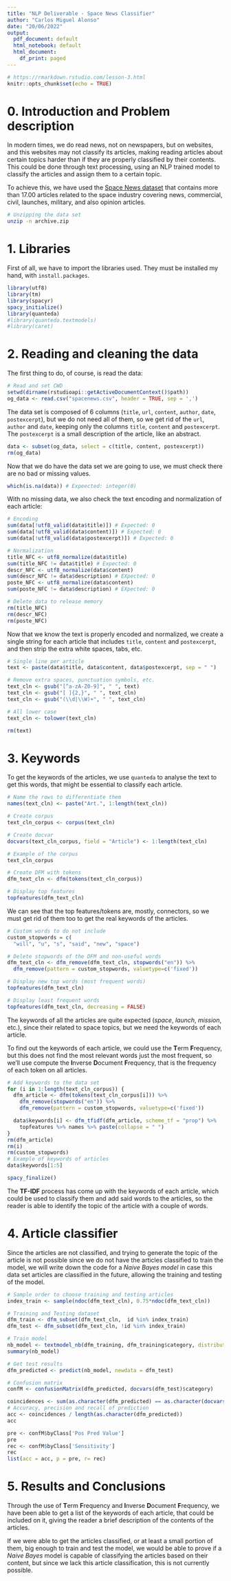 ```yaml
---
title: "NLP Deliverable - Space News Classifier"
author: "Carlos Miguel Alonso"
date: "20/06/2022"
output:
  pdf_document: default
  html_notebook: default
  html_document:
    df_print: paged
---
```


```r
# https://rmarkdown.rstudio.com/lesson-3.html
knitr::opts_chunk$set(echo = TRUE)
```

# 0. Introduction and Problem description

In modern times, we do read news, not on newspapers, but on websites, and this websites may not classify its articles, making reading articles about certain topics harder than if they are properly classified by their contents. This could be done through text processing, using an NLP trained model to classify the articles and assign them to a certain topic.

To achieve this, we have used the [Space News dataset](https://www.kaggle.com/datasets/patrickfleith/space-news-dataset) that contains more than 17.00 articles related to the space industry covering news, commercial, civil, launches, military, and also opinion articles.

```bash
# Unzipping the data set
unzip -n archive.zip
```

# 1. Libraries

First of all, we have to import the libraries used. They must be installed my hand, with `install.packages`.

```r
library(utf8)
library(tm)
library(spacyr)
spacy_initialize()
library(quanteda)
#library(quanteda.textmodels)
#library(caret)

```

# 2. Reading and cleaning the data

The first thing to do, of course, is read the data:

```r
# Read and set CWD
setwd(dirname(rstudioapi::getActiveDocumentContext()$path))
og_data <- read.csv("spacenews.csv", header = TRUE, sep = ',')
```

The data set is composed of 6 columns (`title`, `url`, `content`, `author`, `date`, `postexcerpt`), but we do not need all of them, so we get rid of the `url`, `author` and `date`, keeping only the columns `title`, `content` and `postexcerpt`. The `postexcerpt` is a small description of the article, like an abstract.

```r
data <- subset(og_data, select = c(title, content, postexcerpt))
rm(og_data)
```

Now that we do have the data set we are going to use, we must check there are no bad or missing values.

```r
which(is.na(data)) # Expeected: integer(0)
```

With no missing data, we also check the text encoding and normalization of each article:

```r
# Encoding
sum(data[!utf8_valid(data$title)]) # Expected: 0
sum(data[!utf8_valid(data$content)]) # Expected: 0
sum(data[!utf8_valid(data$postexcerpt)]) # Expected: 0

# Normalization
title_NFC <- utf8_normalize(data$title)
sum(title_NFC != data$title) # Expected: 0
descr_NFC <- utf8_normalize(data$content)
sum(descr_NFC != data$description) # EXpected: 0
poste_NFC <- utf8_normalize(data$content)
sum(poste_NFC != data$description) # EXpected: 0

# Delete data to release memory
rm(title_NFC)
rm(descr_NFC)
rm(poste_NFC)
```

Now that we know the text is properly encoded and normalized, we create a single string for each article that includes `title`, `content` and `postexcerpt`, and then strip the extra white spaces, tabs, etc.

```r
# Single line per article
text <- paste(data$title, data$content, data$postexcerpt, sep = " ")

# Remove extra spaces, punctuation symbols, etc.
text_cln <- gsub("[^a-zA-Z0-9]", " ", text)
text_cln <- gsub("[ ]{2,}", " ", text_cln)
text_cln <- gsub("(\\d|\\W)+", " ", text_cln)

# All lower case
text_cln <- tolower(text_cln)

rm(text)
```

# 3. Keywords

To get the keywords of the articles, we use `quanteda` to analyse the text to get this words, that might be essential to classify each article.

```r
# Name the rows to differentiate them
names(text_cln) <- paste("Art.", 1:length(text_cln))

# Create corpus
text_cln_corpus <- corpus(text_cln)

# Create docvar
docvars(text_cln_corpus, field = "Article") <- 1:length(text_cln)

# Example of the corpus
text_cln_corpus

# Create DFM with tokens
dfm_text_cln <- dfm(tokens(text_cln_corpus))

# Display top features
topfeatures(dfm_text_cln)
```
We can see that the top features/tokens are, mostly, connectors, so we must get rid of them too to get the real keywords of the articles.

```r
# Custom words to do not include
custom_stopwords = c(
  "will", "u", "s", "said", "new", "space")

# Delete stopwords of the DFM and non-useful words
dfm_text_cln <- dfm_remove(dfm_text_cln, stopwords("en")) %>%
  dfm_remove(pattern = custom_stopwords, valuetype=c('fixed'))

# Display new top words (most frequent words)
topfeatures(dfm_text_cln)

# Display least frequent words
topfeatures(dfm_text_cln, decreasing = FALSE)
```
The keywords of all the articles are quite expected (*space*, *launch*, *mission*, etc.), since their related to space topics, but we need the keywords of each article.

To find out the keywords of each article, we could use the **T**erm **F**requency, but this does not find the most relevant words just the most frequent, so we'll use compute the **I**nverse **D**ocument **F**requency, that is the frequency of each token on all articles.

```r
# Add keywords to the data set
for (i in 1:length(text_cln_corpus)) {
  dfm_article <- dfm(tokens(text_cln_corpus[i])) %>%
    dfm_remove(stopwords("en")) %>%
    dfm_remove(pattern = custom_stopwords, valuetype=c('fixed'))

  data$keywords[i] <- dfm_tfidf(dfm_article, scheme_tf = "prop") %>%
    topfeatures %>% names %>% paste(collapse = " ")
}
rm(dfm_article)
rm(i)
rm(custom_stopwords)
# Example of keywords of articles
data$keywords[1:5]
```
```r
spacy_finalize()
```

The **TF-IDF** process has come up with the keywords of each article, which could be used to classify them and add said words to the articles, so the reader is able to identify the topic of the article with a couple of words.

# 4. Article classifier

Since the articles are not classified, and trying to generate the topic of the article is not possible since we do not have the articles classified to train the model, we will write down the code for a *Naive Bayes model* in case this data set articles are classified in the future, allowing the training and testing of the model.

```r
# Sample order to choose training and testing articles
index_train <- sample(ndoc(dfm_text_cln), 0.75*ndoc(dfm_text_cln))

# Training and Testing dataset
dfm_train <- dfm_subset(dfm_text_cln,  id %in% index_train)
dfm_test <- dfm_subset(dfm_text_cln, !id %in% index_train)

# Train model
nb_model <- textmodel_nb(dfm_training, dfm_training$category, distribution = "multinomial")
summary(nb_model)

# Get test results
dfm_predicted <- predict(nb_model, newdata = dfm_test)

# Confusion matrix
confM <- confusionMatrix(dfm_predicted, docvars(dfm_test)$category)

coincidences <- sum(as.character(dfm_predicted) == as.character(docvars(dfm_test)$category))
# Accuracy, precision and recall of prediction
acc <- coincidences / length(as.character(dfm_predicted))
acc

pre <- confM$byClass['Pos Pred Value']
pre
rec <- confM$byClass['Sensitivity']
rec
list(acc = acc, p = pre, r= rec)
```

# 5. Results and Conclusions

Through the use of **T**erm **F**requency and **I**nverse **D**ocument **F**requency, we have been able to get a list of the keywords of each article, that could be included on it, giving the reader a brief description of the contents of the articles.

If we were able to get the articles classified, or at least a small portion of them, big enough to train and test the model, we would be able to prove if a *Naive Bayes* model is capable of classifying the articles based on their content, but since we lack this article classification, this is not currently possible. 
